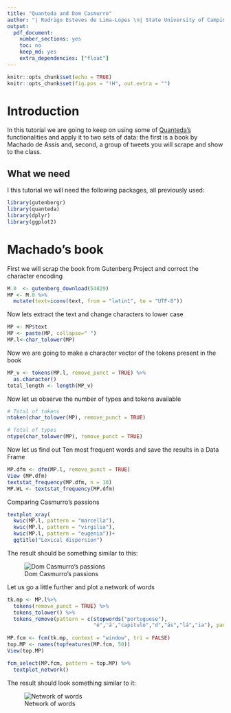 ```yaml
---
title: "Quanteda and Dom Casmurro"
author: "| Rodrigo Esteves de Lima-Lopes \n| State University of Campinas \n| rll307@unicamp.br\n"
output:
  pdf_document:
    number_sections: yes
    toc: no
    keep_md: yes
    extra_dependencies: ["float"]
---
```

```r
knitr::opts_chunk$set(echo = TRUE)
knitr::opts_chunk$set(fig.pos = "!H", out.extra = "")
```
# Introduction

In this tutorial we are going to keep on using some of [Quanteda's ](https://quanteda.io/) functionalities and apply it to two sets of data: the first is a book by Machado de Assis and, second, a group of tweets you will scrape and show to the class. 

## What we need

I this tutorial we will need the following packages, all previously used:

```r
library(gutenbergr)
library(quanteda)
library(dplyr)
library(ggplot2)
```

# Machado's book

First we will scrap the book from Gutenberg Project and correct the character encoding

```r
M.0  <- gutenberg_download(54829)
MP <- M.0 %>% 
  mutate(text=iconv(text, from = "latin1", to = "UTF-8"))
```

Now lets extract the text and change characters to lower case
```r
MP <- MP$text
MP <- paste(MP, collapse=" ")
MP.l<-char_tolower(MP)
```

Now we are going to make a character vector of the tokens present in the book

```r
MP_v <- tokens(MP.l, remove_punct = TRUE) %>% 
  as.character()
total_length <- length(MP_v)
```

Now let us observe the number of types and tokens available

```r
# Total of tokens
ntoken(char_tolower(MP), remove_punct = TRUE)

# Total of types
ntype(char_tolower(MP), remove_punct = TRUE)
```

Now let us find out Ten most frequent words and save the results in a Data Frame

```r
MP.dfm <- dfm(MP.l, remove_punct = TRUE)
View (MP.dfm)
textstat_frequency(MP.dfm, n = 10)
MP.WL <- textstat_frequency(MP.dfm)
```

Comparing Casmurro's passions

```r
textplot_xray(
  kwic(MP.l, pattern = "marcella"),
  kwic(MP.l, pattern = "virgilia"),
  kwic(MP.l, pattern = "eugenia"))+ 
  ggtitle("Lexical dispersion")
```

The result should be something similar to this:

![Dom Casmurro's passions](images/comparisson1.png)

Let us go a little further and plot a network of words

```r
tk.mp <- MP.l%>%
  tokens(remove_punct = TRUE) %>%
  tokens_tolower() %>%
  tokens_remove(pattern = c(stopwords("portuguese"),
                            "é",'á',"capitulo","d","ás","lá","ia"), padding = FALSE)
  
MP.fcm <- fcm(tk.mp, context = "window", tri = FALSE)
top.MP <- names(topfeatures(MP.fcm, 50))
View(top.MP)

fcm_select(MP.fcm, pattern = top.MP) %>%
  textplot_network()
```

The result should look something similar to it:

![Network of words](images/net_words.png)






